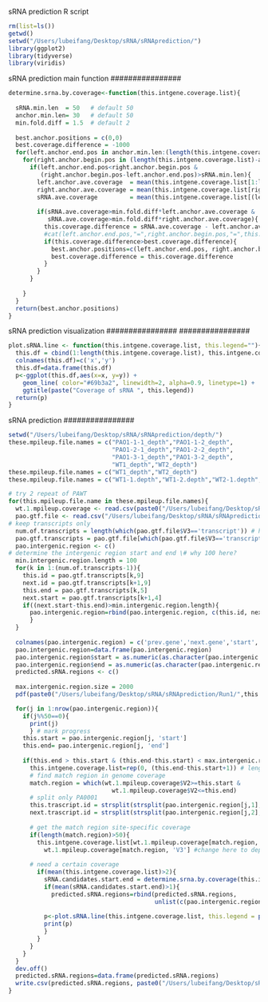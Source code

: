 
sRNA prediction R script

```r
rm(list=ls()) 
getwd()
setwd("/Users/lubeifang/Desktop/sRNA/sRNAprediction/") 
library(ggplot2)
library(tidyverse)
library(viridis)
```


################ 
sRNA prediction main function
################ 
```R
determine.srna.by.coverage<-function(this.intgene.coverage.list){
  
  sRNA.min.len  = 50   # default 50
  anchor.min.len= 30   # default 50
  min.fold.diff = 1.5  # default 2
  
  best.anchor.positions = c(0,0)
  best.coverage.difference = -1000
  for(left.anchor.end.pos in anchor.min.len:(length(this.intgene.coverage.list)-anchor.min.len)){
    for(right.anchor.begin.pos in (length(this.intgene.coverage.list)-anchor.min.len):sRNA.min.len){
      if(left.anchor.end.pos<right.anchor.begin.pos &
         (right.anchor.begin.pos-left.anchor.end.pos)>sRNA.min.len){
        left.anchor.ave.coverage  = mean(this.intgene.coverage.list[1:left.anchor.end.pos])
        right.anchor.ave.coverage = mean(this.intgene.coverage.list[right.anchor.begin.pos:length(this.intgene.coverage.list)])
        sRNA.ave.coverage         = mean(this.intgene.coverage.list[(left.anchor.end.pos+1):(right.anchor.begin.pos-1)])
        
        if(sRNA.ave.coverage>min.fold.diff*left.anchor.ave.coverage &
           sRNA.ave.coverage>min.fold.diff*right.anchor.ave.coverage){
          this.coverage.difference = sRNA.ave.coverage - left.anchor.ave.coverage - right.anchor.ave.coverage
          #cat(left.anchor.end.pos,"=",right.anchor.begin.pos,"=",this.coverage.difference,"\n")
          if(this.coverage.difference>best.coverage.difference){
            best.anchor.positions=c(left.anchor.end.pos, right.anchor.begin.pos)
            best.coverage.difference = this.coverage.difference
          }
        }
      }
      
    }
  }
  return(best.anchor.positions)
}
```


################ ################ 
sRNA prediction visualization
################ ################ 
```R
plot.sRNA.line <- function(this.intgene.coverage.list, this.legend=""){
  this.df = cbind(1:length(this.intgene.coverage.list), this.intgene.coverage.list)
  colnames(this.df)=c('x','y')
  this.df=data.frame(this.df)
  p<-ggplot(this.df,aes(x=x, y=y)) +
    geom_line( color="#69b3a2", linewidth=2, alpha=0.9, linetype=1) +
    ggtitle(paste("Coverage of sRNA ", this.legend))
  return(p)
}
```


################ 
sRNA prediction
################
```R
setwd("/Users/lubeifang/Desktop/sRNA/sRNAprediction/depth/")
these.mpileup.file.names = c("PAO1-1-1_depth","PAO1-1-2_depth",
                             "PAO1-2-1_depth","PAO1-2-2_depth",
                             "PAO1-3-1_depth","PAO1-3-2_depth",
                             "WT1_depth","WT2_depth")
these.mpileup.file.names = c("WT1_depth","WT2_depth")
these.mpileup.file.names = c("WT1-1.depth","WT1-2.depth","WT2-1.depth","WT2-2.depth")

# try 2 repeat of PAWT
for(this.mpileup.file.name in these.mpileup.file.names){
  wt.1.mpileup.coverage <- read.csv(paste0("/Users/lubeifang/Desktop/sRNA/sRNAprediction/depth/",this.mpileup.file.name,".txt"), sep="\t", header=FALSE)
  pao.gtf.file <- read.csv("/Users/lubeifang/Desktop/sRNA/sRNAprediction/ref/PAO1.gtf", sep="\t", header=FALSE)
# keep transcripts only  
  num.of.transcripts = length(which(pao.gtf.file$V3=='transcript')) # how many genes annotated  
  pao.gtf.transcripts = pao.gtf.file[which(pao.gtf.file$V3=='transcript'),]
  pao.intergenic.region <- c()
# determine the intergenic region start and end \# why 100 here?
  min.intergenic.region.length = 100 
  for(k in 1:(num.of.transcripts-1)){
    this.id = pao.gtf.transcripts[k,9] 
    next.id = pao.gtf.transcripts[k+1,9]
    this.end = pao.gtf.transcripts[k,5] 
    next.start = pao.gtf.transcripts[k+1,4]
    if((next.start-this.end)>min.intergenic.region.length){
      pao.intergenic.region=rbind(pao.intergenic.region, c(this.id, next.id, this.end, next.start))
      }
  }
  
  colnames(pao.intergenic.region) = c('prev.gene','next.gene','start','end')
  pao.intergenic.region=data.frame(pao.intergenic.region)
  pao.intergenic.region$start = as.numeric(as.character(pao.intergenic.region$start))
  pao.intergenic.region$end = as.numeric(as.character(pao.intergenic.region$end))
  predicted.sRNA.regions <- c()
    
  max.intergenic.region.size = 2000
  pdf(paste0("/Users/lubeifang/Desktop/sRNA/sRNAprediction/Run1/",this.mpileup.file.name,".putative.sRNA.region.plot.testcode.pdf")) 

  for(j in 1:nrow(pao.intergenic.region)){ 
    if(j%%50==0){
      print(j)
      } # mark progress
    this.start = pao.intergenic.region[j, 'start'] 
    this.end= pao.intergenic.region[j, 'end']
    
    if(this.end > this.start & (this.end-this.start) < max.intergenic.region.size){
      this.intgene.coverage.list=rep(0, (this.end-this.start+1)) # length of intergene
      # find match region in genome coverage 
      match.region = which(wt.1.mpileup.coverage$V2>=this.start & 
                             wt.1.mpileup.coverage$V2<=this.end)
      # split only PA0001
      this.trascript.id = strsplit(strsplit(pao.intergenic.region[j,1], ";")[[1]][1], "-")[[1]][2]
      next.trascript.id = strsplit(strsplit(pao.intergenic.region[j,2], ";")[[1]][1], "-")[[1]][2]
  
      # get the match region site-specific coverage
      if(length(match.region)>50){
        this.intgene.coverage.list[wt.1.mpileup.coverage[match.region, 'V2']-this.start+1] =
          wt.1.mpileup.coverage[match.region, 'V3'] #change here to depth
    
      # need a certain coverage
        if(mean(this.intgene.coverage.list)>2){
          sRNA.candidates.start.end = determine.srna.by.coverage(this.intgene.coverage.list)
          if(mean(sRNA.candidates.start.end)>1){
            predicted.sRNA.regions=rbind(predicted.sRNA.regions,
                                         unlist(c(pao.intergenic.region[j,], this.start+sRNA.candidates.start.end)))
        
          p<-plot.sRNA.line(this.intgene.coverage.list, this.legend = paste(this.trascript.id, next.trascript.id))
          print(p)
          }
        }
      }
    }
  }
  dev.off()
  predicted.sRNA.regions=data.frame(predicted.sRNA.regions)
  write.csv(predicted.sRNA.regions, paste0("/Users/lubeifang/Desktop/sRNA/sRNAprediction/Run1",this.mpileup.file.name,".putative.sRNA.region.plot.csv"))
}
  
  
```
